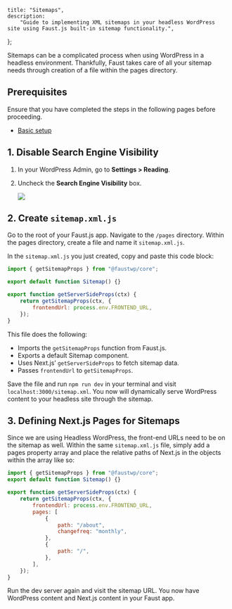 	title: "Sitemaps",
	description:
		"Guide to implementing XML sitemaps in your headless WordPress site using Faust.js built-in sitemap functionality.",
};

Sitemaps can be a complicated process when using WordPress in a headless environment. Thankfully, Faust takes care of all your sitemap needs through creation of a file within the pages directory.

## Prerequisites

Ensure that you have completed the steps in the following pages before proceeding.

- [Basic setup](/docs/how-to/basic-setup)

## 1. Disable Search Engine Visibility

1. In your WordPress Admin, go to **Settings > Reading**.
2. Uncheck the **Search Engine Visibility** box.

   ![](./images/reading-settings.png)

## 2. Create `sitemap.xml.js`

Go to the root of your Faust.js app. Navigate to the `/pages` directory. Within the pages directory, create a file and name it `sitemap.xml.js`.

In the `sitemap.xml.js` you just created, copy and paste this code block:

```js title="/pages/sitemap.xml.js"
import { getSitemapProps } from "@faustwp/core";

export default function Sitemap() {}

export function getServerSideProps(ctx) {
	return getSitemapProps(ctx, {
		frontendUrl: process.env.FRONTEND_URL,
	});
}
```

This file does the following:

- Imports the `getSitemapProps` function from Faust.js.
- Exports a default Sitemap component.
- Uses Next.js’ `getServerSideProps` to fetch sitemap data.
- Passes `frontendUrl` to `getSitemapProps`.

Save the file and run `npm run dev` in your terminal and visit `localhost:3000/sitemap.xml`.
You now will dynamically serve WordPress content to your headless site through the sitemap.

## 3. Defining Next.js Pages for Sitemaps

Since we are using Headless WordPress, the front-end URLs need to be on the sitemap as well. Within the same `sitemap.xml.js` file, simply add a pages property array and place the relative paths of Next.js in the objects within the array like so:

```js title="pages/sitemap.xml.js"
import { getSitemapProps } from "@faustwp/core";
export default function Sitemap() {}

export function getServerSideProps(ctx) {
	return getSitemapProps(ctx, {
		frontendUrl: process.env.FRONTEND_URL,
		pages: [
			{
				path: "/about",
				changefreq: "monthly",
			},
			{
				path: "/",
			},
		],
	});
}
```

Run the dev server again and visit the sitemap URL. You now have WordPress content and Next.js content in your Faust app.
